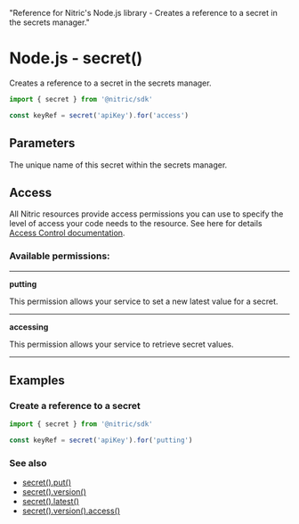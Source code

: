   "Reference for Nitric's Node.js library - Creates a reference to a secret in the secrets manager."

# Node.js - secret()

Creates a reference to a secret in the secrets manager.

```javascript
import { secret } from '@nitric/sdk'

const keyRef = secret('apiKey').for('access')
```

## Parameters

<Properties>
  <Property name="name" required type="string">
    The unique name of this secret within the secrets manager.
  </Property>
</Properties>

## Access

All Nitric resources provide access permissions you can use to specify the level of access your code needs to the resource. See here for details [Access Control documentation](/assets/access-control).

### Available permissions:

---

**putting**

This permission allows your service to set a new latest value for a secret.

---

**accessing**

This permission allows your service to retrieve secret values.

---

## Examples

### Create a reference to a secret

```javascript
import { secret } from '@nitric/sdk'

const keyRef = secret('apiKey').for('putting')
```

### See also

- [secret().put()](./secret-put)
- [secret().version()](./secret-version)
- [secret().latest()](./secret-latest)
- [secret().version().access()](./secret-version-access)
